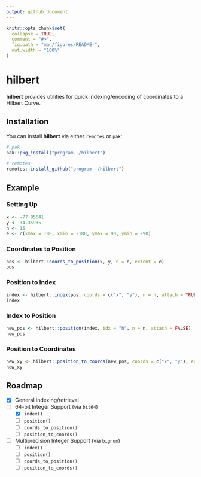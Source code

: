 ```yaml
---
output: github_document
---
```


<!-- README.md is generated from README.Rmd. Please edit that file -->

```r
knitr::opts_chunk$set(
  collapse = TRUE,
  comment = "#>",
  fig.path = "man/figures/README-",
  out.width = "100%"
)
```

# hilbert

<!-- badges: start -->
<!-- badges: end -->

**hilbert** provides utilities for quick indexing/encoding of coordinates to a Hilbert Curve.

## Installation

You can install **hilbert** via either `remotes` or `pak`:

``` r
# pak
pak::pkg_install("program--/hilbert")

# remotes
remotes::install_github("program--/hilbert")
```

## Example

### Setting Up
```r
x <- -77.85641
y <- 34.35935
n <- 15
e <- c(xmax = 180, xmin = -180, ymax = 90, ymin = -90)
```

### Coordinates to Position
```r
pos <- hilbert::coords_to_position(x, y, n = n, extent = e)
pos
```

### Position to Index
```r
index <- hilbert::index(pos, coords = c("x", "y"), n = n, attach = TRUE)
index
```

### Index to Position
```r
new_pos <- hilbert::position(index, idx = "h", n = n, attach = FALSE)
new_pos
```

### Position to Coordinates
```r
new_xy <- hilbert::position_to_coords(new_pos, coords = c("x", "y"), extent = e, n = n, attach = TRUE)
new_xy
```

## Roadmap

- [X] General indexing/retrieval
- [ ] 64-bit Integer Support (via `bit64`)
  + [X] `index()`
  + [ ] `position()`
  + [ ] `coords_to_position()`
  + [ ] `position_to_coords()`
- [ ] Multiprecision Integer Support (via `bignum`)
  + [ ] `index()`
  + [ ] `position()`
  + [ ] `coords_to_position()`
  + [ ] `position_to_coords()`